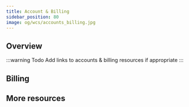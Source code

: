 ```yaml
---
title: Account & Billing
sidebar_position: 80
image: og/wcs/accounts_billing.jpg
---
```


## Overview

:::warning Todo
Add links to accounts & billing resources if appropriate
:::

## Billing

## More resources


<WCSDocsMoreResources />
